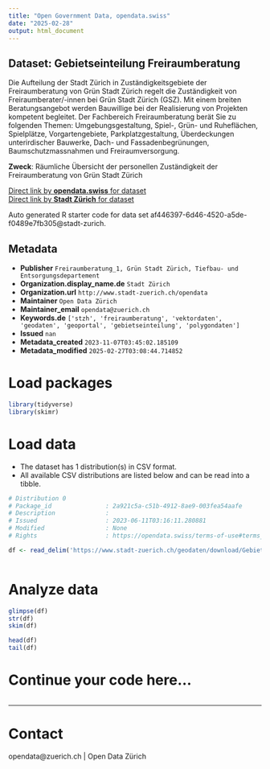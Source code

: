 ```yaml
---
title: "Open Government Data, opendata.swiss"
date: "2025-02-28"
output: html_document
---
```


## Dataset: Gebietseinteilung Freiraumberatung

Die Aufteilung der Stadt Zürich in Zuständigkeitsgebiete der Freiraumberatung von Grün Stadt Zürich regelt die Zuständigkeit von Freiraumberater/-innen bei Grün Stadt Zürich (GSZ). Mit einem breiten Beratungsangebot werden Bauwillige bei der Realisierung von Projekten kompetent begleitet. Der Fachbereich Freiraumberatung berät Sie zu folgenden Themen: Umgebungsgestaltung, Spiel-, Grün- und Ruheflächen, Spielplätze, Vorgartengebiete, Parkplatzgestaltung, Überdeckungen unterirdischer Bauwerke, Dach- und Fassadenbegrünungen, Baumschutzmassnahmen und Freiraumversorgung.

**Zweck**: Räumliche Übersicht der personellen Zuständigkeit der Freiraumberatung von Grün Stadt Zürich

[Direct link by **opendata.swiss** for dataset](https://opendata.swiss/de/dataset/gebietseinteilung-freiraumberatung)<br>
[Direct link by **Stadt Zürich** for dataset](https://data.stadt-zuerich.ch/dataset/geo_gebietseinteilung_freiraumberatung)

Auto generated R starter code for data set af446397-6d46-4520-a5de-f0489e7fb305@stadt-zurich.

## Metadata

- **Publisher** `Freiraumberatung_1, Grün Stadt Zürich, Tiefbau- und Entsorgungsdepartement`
- **Organization.display_name.de** `Stadt Zürich`
- **Organization.url** `http://www.stadt-zuerich.ch/opendata`
- **Maintainer** `Open Data Zürich`
- **Maintainer_email** `opendata@zuerich.ch`
- **Keywords.de** `['stzh', 'freiraumberatung', 'vektordaten', 'geodaten', 'geoportal', 'gebietseinteilung', 'polygondaten']`
- **Issued** `nan`
- **Metadata_created** `2023-11-07T03:45:02.185109`
- **Metadata_modified** `2025-02-27T03:08:44.714852`


# Load packages

```r

library(tidyverse)
library(skimr)

```

# Load data

-   The dataset has 1 distribution(s) in CSV format.
-   All available CSV distributions are listed below and can be read into a tibble.

```r

# Distribution 0
# Package_id               : 2a921c5a-c51b-4912-8ae9-003fea54aafe
# Description              : 
# Issued                   : 2023-06-11T03:16:11.280881
# Modified                 : None
# Rights                   : https://opendata.swiss/terms-of-use#terms_open

df <- read_delim('https://www.stadt-zuerich.ch/geodaten/download/Gebietseinteilung_Freiraumberatung?format=10008')



```

# Analyze data

```r

glimpse(df)
str(df)
skim(df)

head(df)
tail(df)

```

# Continue your code here...

```r

```

------------------------------------------------------------------------

# Contact

opendata@zuerich.ch | Open Data Zürich
